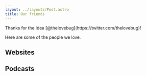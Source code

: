 ```yaml
---
layout: ../layouts/Post.astro
title: Our friends
---
```



<Credit>
Thanks for the idea [@thelovebug](https://twitter.com/thelovebug)!
</Credit>

Here are some of the people we love.

## Websites

<LinkList list={friendlinks.people}></LinkList>

## Podcasts

<LinkList list={friendlinks.podcasts}></LinkList>
